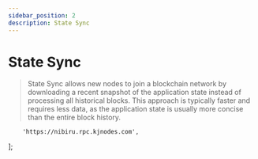 ```yaml
---
sidebar_position: 2
description: State Sync
---
```


# State Sync

> State Sync allows new nodes to join a blockchain network by downloading a recent snapshot of the application state instead of processing all historical blocks. This approach is typically faster and requires less data, as the application state is usually more concise than the entire block history.



	    'https://nibiru.rpc.kjnodes.com',
];



<SelectPaste endpoints={endpoints} codeTemplate={stateSync} home={home} binary={binary} tip="Click on any RPC to paste it into the code block." />
